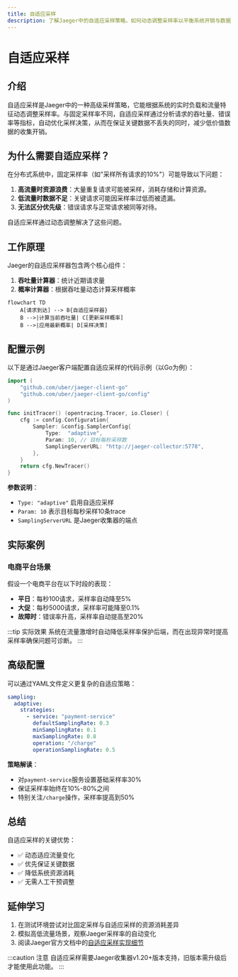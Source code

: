 ```yaml
---
title: 自适应采样
description: 了解Jaeger中的自适应采样策略，如何动态调整采样率以平衡系统开销与数据质量。
---
```


# 自适应采样

## 介绍

自适应采样是Jaeger中的一种高级采样策略，它能根据系统的实时负载和流量特征动态调整采样率。与固定采样率不同，自适应采样通过分析请求的吞吐量、错误率等指标，自动优化采样决策，从而在保证关键数据不丢失的同时，减少低价值数据的收集开销。

## 为什么需要自适应采样？

在分布式系统中，固定采样率（如"采样所有请求的10%"）可能导致以下问题：
1. **高流量时资源浪费**：大量重复请求可能被采样，消耗存储和计算资源。
2. **低流量时数据不足**：关键请求可能因采样率过低而被遗漏。
3. **无法区分优先级**：错误请求与正常请求被同等对待。

自适应采样通过动态调整解决了这些问题。

## 工作原理

Jaeger的自适应采样器包含两个核心组件：

1. **吞吐量计算器**：统计近期请求量
2. **概率计算器**：根据吞吐量动态计算采样概率

```mermaid
flowchart TD
    A[请求到达] --> B{自适应采样器}
    B -->|计算当前吞吐量| C[更新采样概率]
    B -->|应用最新概率| D[采样决策]
```

## 配置示例

以下是通过Jaeger客户端配置自适应采样的代码示例（以Go为例）：

```go
import (
    "github.com/uber/jaeger-client-go"
    "github.com/uber/jaeger-client-go/config"
)

func initTracer() (opentracing.Tracer, io.Closer) {
    cfg := config.Configuration{
        Sampler: &config.SamplerConfig{
            Type:  "adaptive",
            Param: 10, // 目标每秒采样数
            SamplingServerURL: "http://jaeger-collector:5778",
        },
    }
    return cfg.NewTracer()
}
```

**参数说明**：
- `Type: "adaptive"` 启用自适应采样
- `Param: 10` 表示目标每秒采样10条trace
- `SamplingServerURL` 是Jaeger收集器的端点

## 实际案例

### 电商平台场景

假设一个电商平台在以下时段的表现：
- **平日**：每秒100请求，采样率自动降至5%
- **大促**：每秒5000请求，采样率可能降至0.1%
- **故障时**：错误率升高，采样率自动提高至20%

:::tip 实际效果
系统在流量激增时自动降低采样率保护后端，而在出现异常时提高采样率确保问题可诊断。
:::

## 高级配置

可以通过YAML文件定义更复杂的自适应策略：

```yaml
sampling:
  adaptive:
    strategies:
      - service: "payment-service"
        defaultSamplingRate: 0.3
        minSamplingRate: 0.1
        maxSamplingRate: 0.8
        operation: "/charge"
        operationSamplingRate: 0.5
```

**策略解读**：
- 对`payment-service`服务设置基础采样率30%
- 保证采样率始终在10%-80%之间
- 特别关注`/charge`操作，采样率提高到50%

## 总结

自适应采样的关键优势：
- ✅ 动态适应流量变化
- ✅ 优先保证关键数据
- ✅ 降低系统资源消耗
- ✅ 无需人工干预调整

## 延伸学习

1. 在测试环境尝试对比固定采样与自适应采样的资源消耗差异
2. 模拟高低流量场景，观察Jaeger采样率的自动变化
3. 阅读Jaeger官方文档中的[自适应采样实现细节](https://jaegertracing.io/docs/latest/sampling/#adaptive-sampler)

:::caution 注意
自适应采样需要Jaeger收集器v1.20+版本支持，旧版本需升级后才能使用此功能。
:::